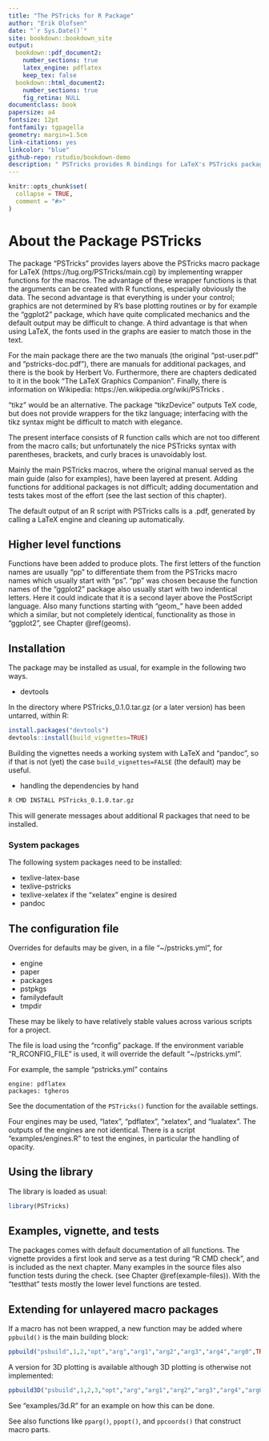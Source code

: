 ```yaml
---
title: "The PSTricks for R Package"
author: "Erik Olofsen"
date: "`r Sys.Date()`"
site: bookdown::bookdown_site
output:
  bookdown::pdf_document2:
    number_sections: true
    latex_engine: pdflatex
    keep_tex: false
  bookdown::html_document2:
    number_sections: true
    fig_retina: NULL
documentclass: book
papersize: a4
fontsize: 12pt
fontfamily: tgpagella
geometry: margin=1.5cm
link-citations: yes
linkcolor: "blue"
github-repo: rstudio/bookdown-demo
description: " PSTricks provides R bindings for LaTeX's PSTricks package, higher level plot commands, the capability of generating a complete .tex file, and compiling it to a .pdf file"
---
```


```r
knitr::opts_chunk$set(
  collapse = TRUE,
  comment = "#>"
)
```

# About the Package PSTricks

The package "PSTricks" provides layers above the PSTricks macro
package for LaTeX (https://tug.org/PSTricks/main.cgi)
by implementing wrapper functions for the macros.
The advantage of these wrapper functions is that the arguments can be
created with R functions, especially obviously the data. The second
advantage is that everything is under your control; graphics are not
determined by R's base plotting routines or by for example the "ggplot2" package,
which have quite complicated mechanics and the default output may be
difficult to change. A third advantage is that when using LaTeX, the
fonts used in the graphs are easier to match those in the text.

For the main package there are the two manuals (the original
"pst-user.pdf" and "pstricks-doc.pdf"), there are manuals for additional
packages, and there is the book by Herbert Vo\ss. Furthermore, there
are chapters dedicated to it in the book "The LaTeX Graphics Companion".
Finally, there is information on Wikipedia:
https://en.wikipedia.org/wiki/PSTricks .

"tikz" would be an alternative. The package "tikzDevice" outputs TeX code,
but does not provide wrappers for the tikz language;
interfacing with the tikz syntax might be difficult to match with elegance.

The present interface consists of R function calls which are not too
different from the macro calls; but unfortunately the nice PSTricks
syntax with parentheses, brackets, and curly braces is unavoidably lost.

Mainly the main PSTricks macros, where the original manual
served as the main guide (also for examples), have been layered at present. Adding
functions for additional packages is not difficult; adding
documentation and tests takes most of the effort (see the last
section of this chapter).

The default output of an R script with PSTricks calls is a .pdf,
generated by calling a LaTeX engine and cleaning up automatically.

## Higher level functions

Functions have been added to produce plots. The first letters of the
function names are usually "pp" to differentiate them from the
PSTricks macro names which usually start with "ps". "pp" was chosen
because the function names of the "ggplot2" package also usually
start with two indentical letters. Here it could indicate that it is a
second layer above the PostScript language. Also many functions
starting with "geom_" have been added which a similar, but not
completely identical, functionality as those in "ggplot2", see
Chapter \@ref(geoms).

## Installation

The package may be installed as usual, for example in the following two ways.

* devtools

In the directory where PSTricks_0.1.0.tar.gz (or a later version) has been untarred, within R:

```r
install.packages("devtools")
devtools::install(build_vignettes=TRUE)
```
Building the vignettes needs a working system with LaTeX and "pandoc",
so if that is not (yet) the case `build_vignettes=FALSE` (the default)
may be useful.

* handling the dependencies by hand
```bash
R CMD INSTALL PSTricks_0.1.0.tar.gz
```
This will generate messages about additional R packages that need to be installed.

### System packages
The following system packages need to be installed:

- texlive-latex-base
- texlive-pstricks
- texlive-xelatex if the "xelatex" engine is desired
- pandoc

## The configuration file

Overrides for defaults may be given, in a file "~/pstricks.yml", for

- engine
- paper
- packages
- pstpkgs
- familydefault
- tmpdir

These may be likely to have relatively stable values across various
scripts for a project.

The file is load using the "rconfig" package.
If the environment variable "R_RCONFIG_FILE" is used, it will
override the default "~/pstricks.yml".

For example, the sample "pstricks.yml" contains
```
engine: pdflatex
packages: tgheros
```

See the documentation of the `PSTricks()` function for the available settings.

Four engines may be used, "latex", "pdflatex", "xelatex", and "lualatex".
The outputs of the engines are not identical. There is a script "examples/engines.R"
to test the engines, in particular the handling of opacity.

## Using the library

The library is loaded as usual:
```r
library(PSTricks)
```

## Examples, vignette, and tests

The packages comes with default documentation of all functions.
The vignette provides a first look and serve as a test during "R CMD check",
and is included as the next chapter.
Many examples in the source files also function tests during the check.
(see Chapter \@ref(example-files)).
With the "testthat" tests mostly the lower level functions are tested.

## Extending for unlayered macro packages

If a macro has not been wrapped, a new function may be added where
`ppbuild()` is the main building block:

```r
ppbuild("psbuild",1,2,"opt","arg","arg1","arg2","arg3","arg4","arg0",TRUE)
```

A version for 3D plotting is available although 3D plotting is otherwise not implemented:

```r
ppbuild3D("psbuild",1,2,3,"opt","arg","arg1","arg2","arg3","arg4","arg0",TRUE)
```

See "examples/3d.R" for an example on how this can be done.

See also functions like `pparg()`, `ppopt()`, and `ppcoords()` that construct macro parts.


